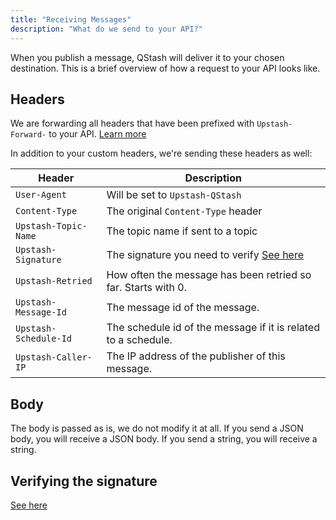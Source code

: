 ```yaml
---
title: "Receiving Messages"
description: "What do we send to your API?"
---
```


When you publish a message, QStash will deliver it to your chosen destination. This is a brief overview of how a request to your API looks like.

## Headers

We are forwarding all headers that have been prefixed with `Upstash-Forward-` to your API. [Learn more](/qstash/howto/publishing#sending-custom-http-headers)

In addition to your custom headers, we're sending these headers as well:

| Header                | Description                                                          |
| ----------------------| -------------------------------------------------------------------- |
| `User-Agent`          | Will be set to `Upstash-QStash`                                      |
| `Content-Type`        | The original `Content-Type` header                                   |
| `Upstash-Topic-Name`  | The topic name if sent to a topic                                    |
| `Upstash-Signature`   | The signature you need to verify [See here](/qstash/howto/signature) |
| `Upstash-Retried`     | How often the message has been retried so far. Starts with 0.        |
| `Upstash-Message-Id`  | The message id of the message.                                       |
| `Upstash-Schedule-Id` | The schedule id of the message if it is related to a schedule.       |
| `Upstash-Caller-IP`   | The IP address of the publisher of this message.                     |

## Body

The body is passed as is, we do not modify it at all. If you send a JSON body, you will receive a JSON body. If you send a string, you will receive a string.

## Verifying the signature

[See here](/qstash/howto/signature)
